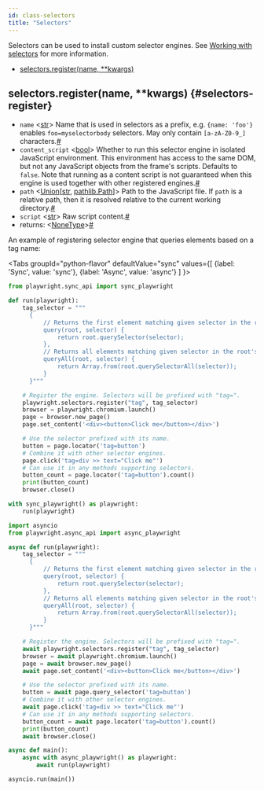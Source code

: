```yaml
---
id: class-selectors
title: "Selectors"
---
```


Selectors can be used to install custom selector engines. See [Working with selectors](./selectors.mdx) for more information.


- [selectors.register(name, **kwargs)](./api/class-selectors.mdx#selectors-register)

## selectors.register(name, **kwargs) {#selectors-register}
- `name`<a aria-hidden="true" tabindex="-1" class="list-anchor-link" id="selectors-register-option-name"/> &#60;[str]&#62; Name that is used in selectors as a prefix, e.g. `{name: 'foo'}` enables `foo=myselectorbody` selectors. May only contain `[a-zA-Z0-9_]` characters.<a href="#selectors-register-option-name" class="list-anchor">#</a>
- `content_script`<a aria-hidden="true" tabindex="-1" class="list-anchor-link" id="selectors-register-option-content-script"/> &#60;[bool]&#62; Whether to run this selector engine in isolated JavaScript environment. This environment has access to the same DOM, but not any JavaScript objects from the frame's scripts. Defaults to `false`. Note that running as a content script is not guaranteed when this engine is used together with other registered engines.<a href="#selectors-register-option-content-script" class="list-anchor">#</a>
- `path`<a aria-hidden="true" tabindex="-1" class="list-anchor-link" id="selectors-register-option-path"/> &#60;[Union]\[[str], [pathlib.Path]\]&#62; Path to the JavaScript file. If `path` is a relative path, then it is resolved relative to the current working directory.<a href="#selectors-register-option-path" class="list-anchor">#</a>
- `script`<a aria-hidden="true" tabindex="-1" class="list-anchor-link" id="selectors-register-option-script"/> &#60;[str]&#62; Raw script content.<a href="#selectors-register-option-script" class="list-anchor">#</a>
- returns:<a aria-hidden="true" tabindex="-1" class="list-anchor-link" id="selectors-register-return"/> &#60;[NoneType]&#62;<a href="#selectors-register-return" class="list-anchor">#</a>

An example of registering selector engine that queries elements based on a tag name:

<Tabs
  groupId="python-flavor"
  defaultValue="sync"
  values={[
    {label: 'Sync', value: 'sync'},
    {label: 'Async', value: 'async'}
  ]
}>
<TabItem value="sync">

```py
from playwright.sync_api import sync_playwright

def run(playwright):
    tag_selector = """
      {
          // Returns the first element matching given selector in the root's subtree.
          query(root, selector) {
              return root.querySelector(selector);
          },
          // Returns all elements matching given selector in the root's subtree.
          queryAll(root, selector) {
              return Array.from(root.querySelectorAll(selector));
          }
      }"""

    # Register the engine. Selectors will be prefixed with "tag=".
    playwright.selectors.register("tag", tag_selector)
    browser = playwright.chromium.launch()
    page = browser.new_page()
    page.set_content('<div><button>Click me</button></div>')

    # Use the selector prefixed with its name.
    button = page.locator('tag=button')
    # Combine it with other selector engines.
    page.click('tag=div >> text="Click me"')
    # Can use it in any methods supporting selectors.
    button_count = page.locator('tag=button').count()
    print(button_count)
    browser.close()

with sync_playwright() as playwright:
    run(playwright)
```

</TabItem>
<TabItem value="async">

```py
import asyncio
from playwright.async_api import async_playwright

async def run(playwright):
    tag_selector = """
      {
          // Returns the first element matching given selector in the root's subtree.
          query(root, selector) {
              return root.querySelector(selector);
          },
          // Returns all elements matching given selector in the root's subtree.
          queryAll(root, selector) {
              return Array.from(root.querySelectorAll(selector));
          }
      }"""

    # Register the engine. Selectors will be prefixed with "tag=".
    await playwright.selectors.register("tag", tag_selector)
    browser = await playwright.chromium.launch()
    page = await browser.new_page()
    await page.set_content('<div><button>Click me</button></div>')

    # Use the selector prefixed with its name.
    button = await page.query_selector('tag=button')
    # Combine it with other selector engines.
    await page.click('tag=div >> text="Click me"')
    # Can use it in any methods supporting selectors.
    button_count = await page.locator('tag=button').count()
    print(button_count)
    await browser.close()

async def main():
    async with async_playwright() as playwright:
        await run(playwright)

asyncio.run(main())
```

</TabItem>
</Tabs>

[Accessibility]: ./api/class-accessibility.mdx "Accessibility"
[APIRequest]: ./api/class-apirequest.mdx "APIRequest"
[APIRequestContext]: ./api/class-apirequestcontext.mdx "APIRequestContext"
[APIResponse]: ./api/class-apiresponse.mdx "APIResponse"
[APIResponseAssertions]: ./api/class-apiresponseassertions.mdx "APIResponseAssertions"
[Browser]: ./api/class-browser.mdx "Browser"
[BrowserContext]: ./api/class-browsercontext.mdx "BrowserContext"
[BrowserType]: ./api/class-browsertype.mdx "BrowserType"
[CDPSession]: ./api/class-cdpsession.mdx "CDPSession"
[ConsoleMessage]: ./api/class-consolemessage.mdx "ConsoleMessage"
[Dialog]: ./api/class-dialog.mdx "Dialog"
[Download]: ./api/class-download.mdx "Download"
[ElementHandle]: ./api/class-elementhandle.mdx "ElementHandle"
[Error]: ./api/class-error.mdx "Error"
[FileChooser]: ./api/class-filechooser.mdx "FileChooser"
[Frame]: ./api/class-frame.mdx "Frame"
[FrameLocator]: ./api/class-framelocator.mdx "FrameLocator"
[JSHandle]: ./api/class-jshandle.mdx "JSHandle"
[Keyboard]: ./api/class-keyboard.mdx "Keyboard"
[Locator]: ./api/class-locator.mdx "Locator"
[LocatorAssertions]: ./api/class-locatorassertions.mdx "LocatorAssertions"
[Mouse]: ./api/class-mouse.mdx "Mouse"
[Page]: ./api/class-page.mdx "Page"
[PageAssertions]: ./api/class-pageassertions.mdx "PageAssertions"
[Playwright]: ./api/class-playwright.mdx "Playwright"
[PlaywrightAssertions]: ./api/class-playwrightassertions.mdx "PlaywrightAssertions"
[Request]: ./api/class-request.mdx "Request"
[Response]: ./api/class-response.mdx "Response"
[Route]: ./api/class-route.mdx "Route"
[Selectors]: ./api/class-selectors.mdx "Selectors"
[TimeoutError]: ./api/class-timeouterror.mdx "TimeoutError"
[Touchscreen]: ./api/class-touchscreen.mdx "Touchscreen"
[Tracing]: ./api/class-tracing.mdx "Tracing"
[Video]: ./api/class-video.mdx "Video"
[WebSocket]: ./api/class-websocket.mdx "WebSocket"
[Worker]: ./api/class-worker.mdx "Worker"
[Element]: https://developer.mozilla.org/en-US/docs/Web/API/element "Element"
[EvaluationArgument]: ./evaluating.mdx#evaluation-argument "EvaluationArgument"
[Promise]: https://developer.mozilla.org/en-US/docs/Web/JavaScript/Reference/Global_Objects/Promise "Promise"
[iterator]: https://developer.mozilla.org/en-US/docs/Web/JavaScript/Reference/Iteration_protocols "Iterator"
[origin]: https://developer.mozilla.org/en-US/docs/Glossary/Origin "Origin"
[selector]: https://developer.mozilla.org/en-US/docs/Web/CSS/CSS_Selectors "selector"
[Serializable]: https://developer.mozilla.org/en-US/docs/Web/JavaScript/Reference/Global_Objects/JSON/stringify#Description "Serializable"
[UIEvent.detail]: https://developer.mozilla.org/en-US/docs/Web/API/UIEvent/detail "UIEvent.detail"
[UnixTime]: https://en.wikipedia.org/wiki/Unix_time "Unix Time"
[xpath]: https://developer.mozilla.org/en-US/docs/Web/XPath "xpath"

[Any]: https://docs.python.org/3/library/typing.html#typing.Any "Any"
[bool]: https://docs.python.org/3/library/stdtypes.html "bool"
[bytes]: https://docs.python.org/3/library/stdtypes.html#bytes "bytes"
[Callable]: https://docs.python.org/3/library/typing.html#typing.Callable "Callable"
[EventContextManager]: https://docs.python.org/3/reference/datamodel.html#context-managers "Event context manager"
[EventEmitter]: https://pyee.readthedocs.io/en/latest/#pyee.BaseEventEmitter "EventEmitter"
[Exception]: https://docs.python.org/3/library/exceptions.html#Exception "Exception"
[Dict]: https://docs.python.org/3/library/typing.html#typing.Dict "Dict"
[float]: https://docs.python.org/3/library/stdtypes.html#numeric-types-int-float-complex "float"
[int]: https://docs.python.org/3/library/stdtypes.html#numeric-types-int-float-complex "int"
[List]: https://docs.python.org/3/library/typing.html#typing.List "List"
[NoneType]: https://docs.python.org/3/library/constants.html#None "None"
[Pattern]: https://docs.python.org/3/library/re.html "Pattern"
[URL]: https://en.wikipedia.org/wiki/URL "URL"
[pathlib.Path]: https://realpython.com/python-pathlib/ "pathlib.Path"
[str]: https://docs.python.org/3/library/stdtypes.html#text-sequence-type-str "str"
[Union]: https://docs.python.org/3/library/typing.html#typing.Union "Union"

[all available image tags]: https://mcr.microsoft.com/v2/playwright/tags/list "all available image tags"
[Docker Hub]: https://hub.docker.com/_/microsoft-playwright "Docker Hub"
[Dockerfile.focal]: https://github.com/microsoft/playwright/blob/master/utils/docker/Dockerfile.focal "Dockerfile.focal"

